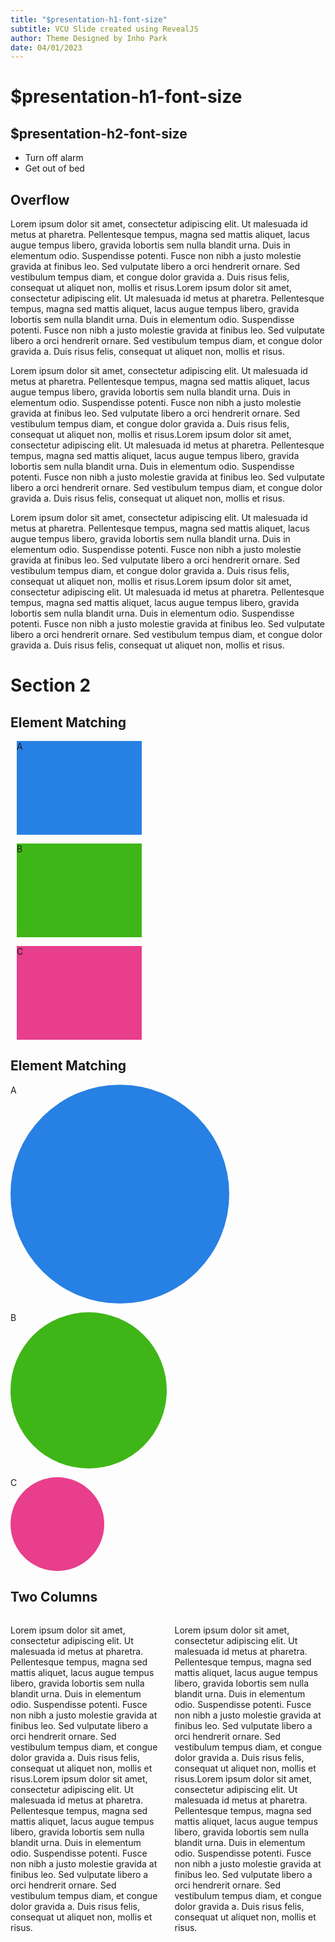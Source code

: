 ```yaml
---
title: "$presentation-h1-font-size"
subtitle: VCU Slide created using RevealJS
author: Theme Designed by Inho Park
date: 04/01/2023
---
```


# $presentation-h1-font-size

## $presentation-h2-font-size 

- Turn off alarm
- Get out of bed

## Overflow {.myslide}

Lorem ipsum dolor sit amet, consectetur adipiscing elit. Ut malesuada id metus at pharetra. Pellentesque tempus, magna sed mattis aliquet, lacus augue tempus libero, gravida lobortis sem nulla blandit urna. Duis in elementum odio. Suspendisse potenti. Fusce non nibh a justo molestie gravida at finibus leo. Sed vulputate libero a orci hendrerit ornare. Sed vestibulum tempus diam, et congue dolor gravida a. Duis risus felis, consequat ut aliquet non, mollis et risus.Lorem ipsum dolor sit amet, consectetur adipiscing elit. Ut malesuada id metus at pharetra. Pellentesque tempus, magna sed mattis aliquet, lacus augue tempus libero, gravida lobortis sem nulla blandit urna. Duis in elementum odio. Suspendisse potenti. Fusce non nibh a justo molestie gravida at finibus leo. Sed vulputate libero a orci hendrerit ornare. Sed vestibulum tempus diam, et congue dolor gravida a. Duis risus felis, consequat ut aliquet non, mollis et risus.

Lorem ipsum dolor sit amet, consectetur adipiscing elit. Ut malesuada id metus at pharetra. Pellentesque tempus, magna sed mattis aliquet, lacus augue tempus libero, gravida lobortis sem nulla blandit urna. Duis in elementum odio. Suspendisse potenti. Fusce non nibh a justo molestie gravida at finibus leo. Sed vulputate libero a orci hendrerit ornare. Sed vestibulum tempus diam, et congue dolor gravida a. Duis risus felis, consequat ut aliquet non, mollis et risus.Lorem ipsum dolor sit amet, consectetur adipiscing elit. Ut malesuada id metus at pharetra. Pellentesque tempus, magna sed mattis aliquet, lacus augue tempus libero, gravida lobortis sem nulla blandit urna. Duis in elementum odio. Suspendisse potenti. Fusce non nibh a justo molestie gravida at finibus leo. Sed vulputate libero a orci hendrerit ornare. Sed vestibulum tempus diam, et congue dolor gravida a. Duis risus felis, consequat ut aliquet non, mollis et risus.

Lorem ipsum dolor sit amet, consectetur adipiscing elit. Ut malesuada id metus at pharetra. Pellentesque tempus, magna sed mattis aliquet, lacus augue tempus libero, gravida lobortis sem nulla blandit urna. Duis in elementum odio. Suspendisse potenti. Fusce non nibh a justo molestie gravida at finibus leo. Sed vulputate libero a orci hendrerit ornare. Sed vestibulum tempus diam, et congue dolor gravida a. Duis risus felis, consequat ut aliquet non, mollis et risus.Lorem ipsum dolor sit amet, consectetur adipiscing elit. Ut malesuada id metus at pharetra. Pellentesque tempus, magna sed mattis aliquet, lacus augue tempus libero, gravida lobortis sem nulla blandit urna. Duis in elementum odio. Suspendisse potenti. Fusce non nibh a justo molestie gravida at finibus leo. Sed vulputate libero a orci hendrerit ornare. Sed vestibulum tempus diam, et congue dolor gravida a. Duis risus felis, consequat ut aliquet non, mollis et risus.

# Section 2 {.mysection }

## Element Matching {auto-animate=true auto-animate-easing="ease-in-out"}

::: {.r-hstack}
::: {data-id="box1" auto-animate-delay="0" style="background: #2780e3; width: 200px; height: 150px; margin: 10px;"}
A
:::

::: {data-id="box2" auto-animate-delay="0.1" style="background: #3fb618; width: 200px; height: 150px; margin: 10px;"}
B
:::

::: {data-id="box3" auto-animate-delay="0.2" style="background: #e83e8c; width: 200px; height: 150px; margin: 10px;"}
C
:::
:::

## Element Matching {auto-animate=true auto-animate-easing="ease-in-out"}

::: {.r-stack}
::: {data-id="box1" style="background: #2780e3; width: 350px; height: 350px; border-radius: 200px;"}
A
:::

::: {data-id="box2" style="background: #3fb618; width: 250px; height: 250px; border-radius: 200px;"}
B
:::

::: {data-id="box3" style="background: #e83e8c; width: 150px; height: 150px; border-radius: 200px;"}
C
:::
:::

## Two Columns {.myslide}

:::: {.columns}
::: {.column}
Lorem ipsum dolor sit amet, consectetur adipiscing elit. Ut malesuada id metus at pharetra. Pellentesque tempus, magna sed mattis aliquet, lacus augue tempus libero, gravida lobortis sem nulla blandit urna. Duis in elementum odio. Suspendisse potenti. Fusce non nibh a justo molestie gravida at finibus leo. Sed vulputate libero a orci hendrerit ornare. Sed vestibulum tempus diam, et congue dolor gravida a. Duis risus felis, consequat ut aliquet non, mollis et risus.Lorem ipsum dolor sit amet, consectetur adipiscing elit. Ut malesuada id metus at pharetra. Pellentesque tempus, magna sed mattis aliquet, lacus augue tempus libero, gravida lobortis sem nulla blandit urna. Duis in elementum odio. Suspendisse potenti. Fusce non nibh a justo molestie gravida at finibus leo. Sed vulputate libero a orci hendrerit ornare. Sed vestibulum tempus diam, et congue dolor gravida a. Duis risus felis, consequat ut aliquet non, mollis et risus.
:::
::: {.column}
Lorem ipsum dolor sit amet, consectetur adipiscing elit. Ut malesuada id metus at pharetra. Pellentesque tempus, magna sed mattis aliquet, lacus augue tempus libero, gravida lobortis sem nulla blandit urna. Duis in elementum odio. Suspendisse potenti. Fusce non nibh a justo molestie gravida at finibus leo. Sed vulputate libero a orci hendrerit ornare. Sed vestibulum tempus diam, et congue dolor gravida a. Duis risus felis, consequat ut aliquet non, mollis et risus.Lorem ipsum dolor sit amet, consectetur adipiscing elit. Ut malesuada id metus at pharetra. Pellentesque tempus, magna sed mattis aliquet, lacus augue tempus libero, gravida lobortis sem nulla blandit urna. Duis in elementum odio. Suspendisse potenti. Fusce non nibh a justo molestie gravida at finibus leo. Sed vulputate libero a orci hendrerit ornare. Sed vestibulum tempus diam, et congue dolor gravida a. Duis risus felis, consequat ut aliquet non, mollis et risus.
:::
::::
